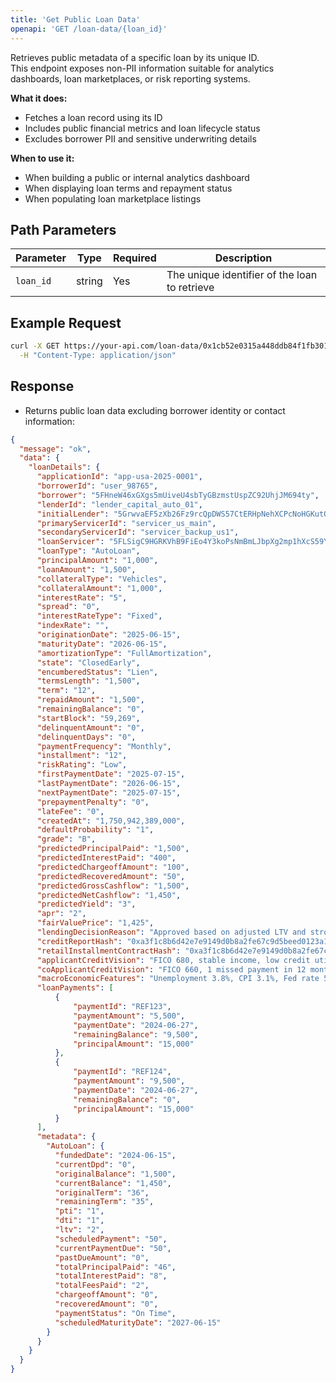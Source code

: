 ```yaml
---
title: 'Get Public Loan Data'
openapi: 'GET /loan-data/{loan_id}'
---
```


Retrieves public metadata of a specific loan by its unique ID.  
This endpoint exposes non-PII information suitable for analytics dashboards, loan marketplaces, or risk reporting systems.

**What it does:**
- Fetches a loan record using its ID
- Includes public financial metrics and loan lifecycle status
- Excludes borrower PII and sensitive underwriting details

**When to use it:**
- When building a public or internal analytics dashboard
- When displaying loan terms and repayment status
- When populating loan marketplace listings

## Path Parameters

| Parameter | Type | Required | Description |
|-----------|------|----------|-------------|
| `loan_id` | string | Yes | The unique identifier of the loan to retrieve |

## Example Request

```bash
curl -X GET https://your-api.com/loan-data/0x1cb52e0315a448ddb84f1fb3016caf0686a864896dec79d7d89d1421d2ff208f \
  -H "Content-Type: application/json"
```

## Response

- Returns public loan data excluding borrower identity or contact information:

```json
{
  "message": "ok",
  "data": {
    "loanDetails": {
      "applicationId": "app-usa-2025-0001",
      "borrowerId": "user_98765",
      "borrower": "5FHneW46xGXgs5mUiveU4sbTyGBzmstUspZC92UhjJM694ty",
      "lenderId": "lender_capital_auto_01",
      "initialLender": "5GrwvaEF5zXb26Fz9rcQpDWS57CtERHpNehXCPcNoHGKutQY",
      "primaryServicerId": "servicer_us_main",
      "secondaryServicerId": "servicer_backup_us1",
      "loanServicer": "5FLSigC9HGRKVhB9FiEo4Y3koPsNmBmLJbpXg2mp1hXcS59Y",
      "loanType": "AutoLoan",
      "principalAmount": "1,000",
      "loanAmount": "1,500",
      "collateralType": "Vehicles",
      "collateralAmount": "1,000",
      "interestRate": "5",
      "spread": "0",
      "interestRateType": "Fixed",
      "indexRate": "",
      "originationDate": "2025-06-15",
      "maturityDate": "2026-06-15",
      "amortizationType": "FullAmortization",
      "state": "ClosedEarly",
      "encumberedStatus": "Lien",
      "termsLength": "1,500",
      "term": "12",
      "repaidAmount": "1,500",
      "remainingBalance": "0",
      "startBlock": "59,269",
      "delinquentAmount": "0",
      "delinquentDays": "0",
      "paymentFrequency": "Monthly",
      "installment": "12",
      "riskRating": "Low",
      "firstPaymentDate": "2025-07-15",
      "lastPaymentDate": "2026-06-15",
      "nextPaymentDate": "2025-07-15",
      "prepaymentPenalty": "0",
      "lateFee": "0",
      "createdAt": "1,750,942,389,000",
      "defaultProbability": "1",
      "grade": "B",
      "predictedPrincipalPaid": "1,500",
      "predictedInterestPaid": "400",
      "predictedChargeoffAmount": "100",
      "predictedRecoveredAmount": "50",
      "predictedGrossCashflow": "1,500",
      "predictedNetCashflow": "1,450",
      "predictedYield": "3",
      "apr": "2",
      "fairValuePrice": "1,425",
      "lendingDecisionReason": "Approved based on adjusted LTV and strong employment history",
      "creditReportHash": "0xa3f1c8b6d42e7e9149d0b8a2fe67c9d5beed0123a1c4e7f89b23d6a5f9e4bc10",
      "retailInstallmentContractHash": "0xa3f1c8b6d42e7e9149d0b8a2fe67c9d5beed0123a1c4e7f89b23d6a5f9e4bc10",
      "applicantCreditVision": "FICO 680, stable income, low credit utilization",
      "coApplicantCreditVision": "FICO 660, 1 missed payment in 12 months",
      "macroEconomicFeatures": "Unemployment 3.8%, CPI 3.1%, Fed rate 5.25%",
      "loanPayments": [
          {
              "paymentId": "REF123",
              "paymentAmount": "5,500",
              "paymentDate": "2024-06-27",
              "remainingBalance": "9,500",
              "principalAmount": "15,000"
          },
          {
              "paymentId": "REF124",
              "paymentAmount": "9,500",
              "paymentDate": "2024-06-27",
              "remainingBalance": "0",
              "principalAmount": "15,000"
          }
      ],
      "metadata": {
        "AutoLoan": {
          "fundedDate": "2024-06-15",
          "currentDpd": "0",
          "originalBalance": "1,500",
          "currentBalance": "1,450",
          "originalTerm": "36",
          "remainingTerm": "35",
          "pti": "1",
          "dti": "1",
          "ltv": "2",
          "scheduledPayment": "50",
          "currentPaymentDue": "50",
          "pastDueAmount": "0",
          "totalPrincipalPaid": "46",
          "totalInterestPaid": "8",
          "totalFeesPaid": "2",
          "chargeoffAmount": "0",
          "recoveredAmount": "0",
          "paymentStatus": "On Time",
          "scheduledMaturityDate": "2027-06-15"
        }
      }
    }
  }
}


```


